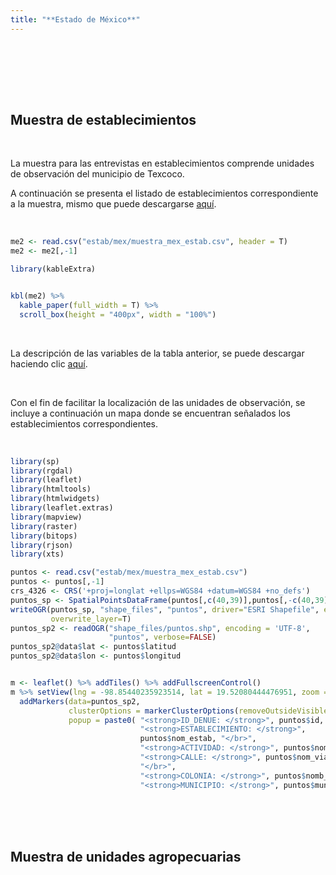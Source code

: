 ```yaml
---
title: "**Estado de México**"
--- 
```


<br>
<br>

<div class=text-justify>


<br>
<br>

## **Muestra de establecimientos**

<br>

La muestra para las entrevistas en establecimientos comprende unidades de observación del municipio de Texcoco.

A continuación se presenta el listado de establecimientos correspondiente a la muestra, mismo que puede descargarse [aquí](estab/mex/muestra_mex_estab.xlsx).

<br>

```r


me2 <- read.csv("estab/mex/muestra_mex_estab.csv", header = T)
me2 <- me2[,-1]

library(kableExtra)


kbl(me2) %>% 
  kable_paper(full_width = T) %>% 
  scroll_box(height = "400px", width = "100%")

```
 
<br>

La descripción de las variables de la tabla anterior, se puede descargar haciendo clic [aquí](files/denue_diccionario_de_datos.xlsx).

<br>

Con el fin de facilitar la localización de las unidades de observación, se incluye a continuación un mapa donde se encuentran señalados los establecimientos correspondientes.

<br>

```r
library(sp)
library(rgdal)
library(leaflet)
library(htmltools)
library(htmlwidgets)
library(leaflet.extras)
library(mapview)  
library(raster)
library(bitops)
library(rjson)
library(xts)

puntos <- read.csv("estab/mex/muestra_mex_estab.csv")
puntos <- puntos[,-1]
crs_4326 <- CRS('+proj=longlat +ellps=WGS84 +datum=WGS84 +no_defs')
puntos_sp <- SpatialPointsDataFrame(puntos[,c(40,39)],puntos[,-c(40,39)], proj4string = crs_4326)
writeOGR(puntos_sp, "shape_files", "puntos", driver="ESRI Shapefile", encoding = 'UTF-8',
         overwrite_layer=T)
puntos_sp2 <- readOGR("shape_files/puntos.shp", encoding = 'UTF-8',
                      "puntos", verbose=FALSE)
puntos_sp2@data$lat <- puntos$latitud
puntos_sp2@data$lon <- puntos$longitud


m <- leaflet() %>% addTiles() %>% addFullscreenControl()
m %>% setView(lng = -98.85440235923514, lat = 19.52080444476951, zoom = 11)  %>%
  addMarkers(data=puntos_sp2, 
             clusterOptions = markerClusterOptions(removeOutsideVisibleBounds = T),
             popup = paste0( "<strong>ID_DENUE: </strong>", puntos$id, "</br>",
                             "<strong>ESTABLECIMIENTO: </strong>", 
                             puntos$nom_estab, "</br>",
                             "<strong>ACTIVIDAD: </strong>", puntos$nombre_act, "</br>",
                             "<strong>CALLE: </strong>", puntos$nom_vial, 
                             "</br>",
                             "<strong>COLONIA: </strong>", puntos$nomb_asent, "</br>",
                             "<strong>MUNICIPIO: </strong>", puntos$municipio))

```

<br>
<br>
<br>

## **Muestra de unidades agropecuarias**



 
</div>